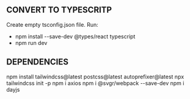## CONVERT TO TYPESCRITP

Create empty tsconfig.json file.
Run:

- npm install --save-dev @types/react typescript
- npm run dev

## DEPENDENCIES

<!-- next.js specific instal -->

npm install tailwindcss@latest postcss@latest autoprefixer@latest
npx tailwindcss init -p
npm i axios
npm i @svgr/webpack --save-dev
npm i dayjs
